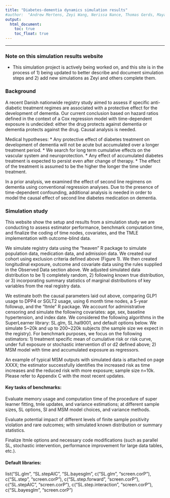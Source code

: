 ```yaml
---
title: "Diabetes-dementia dynamics simulation results"
#author:  "Andrew Mertens, Zeyi Wang, Nerissa Nance, Thomas Gerds, Maya Petersen"
output:
  html_document:
    toc: true  
    toc_float: true  
---
```


----

### Note on this simulation results website  

- This simulation project is actively being worked on, and this site is in the process of 1) being updated to better describe and document simulation steps and 2) add new simulations as Zeyi and others complete them.

### Background  

A recent Danish nationwide registry study aimed to assess if specific anti-diabetic treatment regimes are associated with a protective effect for the development of dementia. Our current conclusion based on hazard ratios defined in the context of a Cox regression model with time-dependent exposure is undecided: either the drug protects against dementia or dementia protects against the drug. Causal analysis is needed.

Medical hypotheses:
  *  Any protective effect of diabetes treatment on development of dementia will not be acute but accumulated over a longer treatment period.
  *  We search for long term cumulative effects on the vascular system and neuroprotection.
  *  Any effect of accumulated diabetes treatment is expected to persist even after change of therapy.
  *  The effect of the treatment is assumed to be the higher the longer the time under treatment.

In a prior analysis, we examined the effect of second line regimens on dementia using conventional regression analyses. Due to the presence of time-dependent confounding, additional analysis is needed in order to model the causal effect of second line diabetes medication on dementia. 

### Simulation study  

This website show the setup and results from a simulation study we are conducting to assess estimator performance, benchmark computation time, and finalize the coding of time nodes, covariates, and the TMLE implementation with outcome-blind data. 

We simulate registry data using the “heaven” R package to simulate population data, medication data, and admission data. We created our cohort using exclusion criteria defined above (Figure 1). We then created longitudinal exposure, outcome and covariate data using the rules supplied in the Observed Data section above. We adjusted simulated data distribution to be 1) completely random, 2) following known true distribution, or 3) incorporating summary statistics of marginal distributions of key variables from the real registry data. 

We estimate both the causal parameters laid out above, comparing GLP1 usage to DPP4 or SGLT2 usage, using 6 month time nodes, a 5-year followup, and the “ltmle” R package. We account for administrative censoring and simulate the following covariates: age, sex, baseline hypertension, and index date. We considered the following algorithms in the SuperLearner library: SL.glm, SL.hal9001, and default options below. We simulate 5~20k and up to 200~220k subjects (the sample size we expect in the registry). For benchmark purposes, we focus on the following estimators: 1) treatment specific mean of cumulative risk or risk curve, under full exposure or stochastic intervention d1 or d2 defined above; 2) MSM model with time and accumulated exposure as regressors. 

An example of typical MSM outputs with simulated data is attached on page XXXX; the estimator successfully identifies the increased risk as time increases and the reduced risk with more exposure; sample size n=10k. Please refer to Appendix C with the most recent updates. 


#### Key tasks of benchmarks:

Evaluate memory usage and computation time of the procedure of super learner fitting, tmle updates, and variance estimations; at different sample sizes, SL options, SI and MSM model choices, and variance methods. 

Evaluate potential impact of different levels of finite sample positivity violation and rare outcomes; with simulated known distribution or summary statistics. 

Finalize ltmle options and necessary code modifications (such as parallel SL, stochastic intervention, performance improvement for large data tables, etc.). 


#### Default libraries:

list("SL.glm", "SL.stepAIC", "SL.bayesglm", c("SL.glm", "screen.corP"), c("SL.step", "screen.corP"), c("SL.step.forward", "screen.corP"), c("SL.stepAIC", "screen.corP"), c("SL.step.interaction", "screen.corP"), c("SL.bayesglm", "screen.corP")

